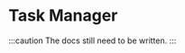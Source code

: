 
# Task Manager

<LinkList
	github="https://github.com/21TORR/TaskManagerBundle"
	packagist="https://packagist.org/packages/21torr/task-manager"
/>

:::caution
The docs still need to be written.
:::
